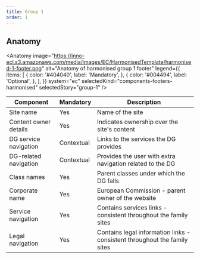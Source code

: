 ```yaml
---
title: Group 1
order: 1
---
```



## Anatomy

<Anatomy
  image="https://inno-ecl.s3.amazonaws.com/media/images/EC/HarmonisedTemplate/harmonised-1-footer.png"
  alt="Anatomy of harmonised group 1 footer"
  legend={{
    items: [
      {
        color: '#404040',
        label: 'Mandatory',
      },
      {
        color: '#004494',
        label: 'Optional',
      },
    ],
  }}
  system="ec"
  selectedKind="components-footers-harmonised"
  selectedStory="group-1"
/>

| Component             | Mandatory  | Description                                                               |
| --------------------- | ---------- | ------------------------------------------------------------------------- |
| Site name             | Yes        | Name of the site                                                          |
| Content owner details | Yes        | Indicates ownership over the site's content                               |
| DG service navigation | Contextual | Links to the services the DG provides                                     |
| DG-related navigation | Contextual | Provides the user with extra navigation related to the DG                 |
| Class names           | Yes        | Parent classes under which the DG falls                                   |
| Corporate name        | Yes        | European Commission - parent owner of the website                         |
| Service navigation    | Yes        | Contains services links - consistent throughout the family sites          |
| Legal navigation      | Yes        | Contains legal information links - consistent throughout the family sites |
